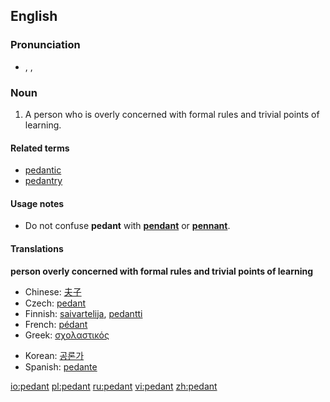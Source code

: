==English==
===Pronunciation===
*{{AHD|pĕdʹənt}}, {{IPA|/ˈpɛdənt/}}, {{SAMPA|/"pEd@nt/}}

===Noun===
{{en-noun}}

# A person who is overly concerned with formal rules and trivial points of learning.

====Related terms====
*[[pedantic]]
*[[pedantry]]

====Usage notes====
*Do not confuse '''pedant''' with '''[[pendant]]''' or '''[[pennant]]'''.<!--no need to give the definitions here - that is what the links are for!-->

====Translations====
'''person overly concerned with formal rules and trivial points of learning'''
{{top2}}
*Chinese: [[夫子]]
*Czech: [[pedant#Czech|pedant]] {{m}}
*Finnish: [[saivartelija]], [[pedantti]]
*French: [[pédant]] {{m}}
*Greek: [[σχολαστικός]] {{m}}
{{mid2}}
*Korean: [[공론가]]
*Spanish: [[pedante]]
{{bottom}}

[[io:pedant]]
[[pl:pedant]]
[[ru:pedant]]
[[vi:pedant]]
[[zh:pedant]]